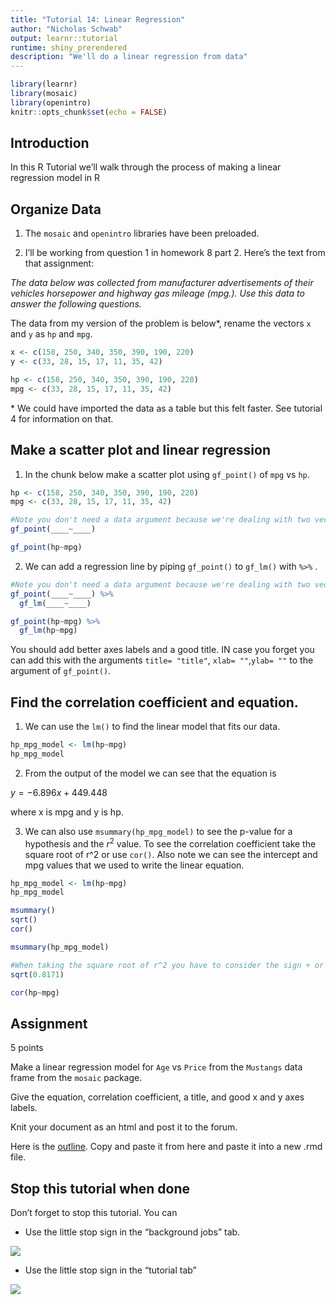 ```yaml
---
title: "Tutorial 14: Linear Regression"
author: "Nicholas Schwab"
output: learnr::tutorial
runtime: shiny_prerendered
description: "We'll do a linear regression from data"
---
```


```r
library(learnr)
library(mosaic)
library(openintro)
knitr::opts_chunk$set(echo = FALSE)
```

## Introduction

In this R Tutorial we'll walk through the process of making a linear regression model in R

## Organize Data

1.  The `mosaic` and `openintro` libraries have been preloaded.

2.  I'll be working from question 1 in homework 8 part 2. Here's the text from that assignment:

*The data below was collected from manufacturer advertisements of their vehicles horsepower and highway gas mileage (mpg.). Use this data to answer the following questions.*

The data from my version of the problem is below*, rename the vectors `x` and `y` as `hp` and `mpg`. 

```r
x <- c(158, 250, 340, 350, 390, 190, 220)
y <- c(33, 28, 15, 17, 11, 35, 42)

```

```r
hp <- c(158, 250, 340, 350, 390, 190, 220)
mpg <- c(33, 28, 15, 17, 11, 35, 42)

```

\* We could have imported the data as a table but this felt faster. See tutorial 4 for information on that. 

## Make a scatter plot and linear regression

1. In the chunk below make a scatter plot using `gf_point()` of `mpg` vs `hp`. 

```r
hp <- c(158, 250, 340, 350, 390, 190, 220)
mpg <- c(33, 28, 15, 17, 11, 35, 42)
```

```r
#Note you don't need a data argument because we're dealing with two vectors, not a data frame. 
gf_point(____~____)

```

```r
gf_point(hp~mpg)

```

2. We can add a regression line by piping `gf_point()` to `gf_lm()` with `%>%` .



```r
#Note you don't need a data argument because we're dealing with two vectors, not a data frame. 
gf_point(____~____) %>%
  gf_lm(____~____)

```

```r
gf_point(hp~mpg) %>%
  gf_lm(hp~mpg)

```

You should add better axes labels and a good title. IN case you forget you can add this with the arguments `title= "title" `, `xlab= ""`,`ylab= ""` to the argument of `gf_point()`.

## Find the correlation coefficient and equation. 

1. We can use the `lm()` to find the linear model that fits our data.  


```r
hp_mpg_model <- lm(hp~mpg)
hp_mpg_model
```

2. From the output of the model we can see that the equation is

$y=-6.896 x + 449.448$ 

where x is mpg and y is hp. 

3. We can also use `msummary(hp_mpg_model)` to see the p-value for a hypothesis and the $r^2$ value. To see the correlation coefficient take the square root of r^2 or use `cor()`. Also note we can see the intercept and mpg values that we used to write the linear equation. 

```r
hp_mpg_model <- lm(hp~mpg)
hp_mpg_model
```

```r
msummary()
sqrt()
cor()
```

```r
msummary(hp_mpg_model)

#When taking the square root of r^2 you have to consider the sign + or - of r.  
sqrt(0.8171)

cor(hp~mpg)
```




## Assignment 

5 points

Make a linear regression model for `Age` vs `Price` from the `Mustangs` data frame from the `mosaic` package. 

Give the equation, correlation coefficient, a title, and good x and y axes labels. 

Knit your document as an html and post it to the forum. 

Here is the
[outline](https://github.com/Nics-Github/MTH142Rtutorials/blob/master/inst/tutorials/14th_Rtutorial_linear_regression/14th_Rtutorial_outline.txt).
Copy and paste it from here and paste it into a new .rmd file.

## Stop this tutorial when done

Don't forget to stop this tutorial. You can

-   Use the little stop sign in the "background jobs" tab.

![](images/background_jobs_stopsign.png)

-   Use the little stop sign in the "tutorial tab"

![](images/tutorial_stop_sign.png)

